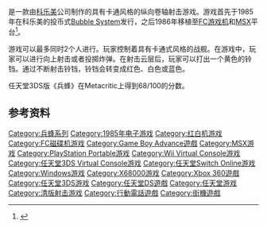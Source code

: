 {{For|游戏所屬系列的介绍|兵蜂系列}}
{{NoteTA
| G1=Games
}}
{{Infobox VG
| title=兵蜂
| japanese = ツインビー
| english =TwinBee
| image=
| caption=
| developer=科乐美開發1課
| publisher= {{vgr|日欧|[[科乐美|科乐美]]<small>（原版）</small>|JP|[[夏普|夏普]]<small>（X68000）</small>|WW|[[任天堂|任天堂]]<small>（3DS）</small>}}
| director    = 
| producer    = 廣下宏治
| designer    = 青山和浩
| writer      = 
| programmer  = 青山和浩
| composer    = 福武茂、佐々木嘉則
| artist      = 
| series      = [[兵蜂系列|兵蜂系列]]
| released={{Infobox VG/C|1985年3月5日|
'''街机'''{{vgr|JP|1985年3月5日}}
'''紅白機'''{{vgr|JP|January 7, 1986}}
'''MSX'''{{vgr|JP|May 25, 1986|EU|1986}}
'''X68000'''{{vgr|JP|February 1988}}
'''FC磁碟机'''{{vgr|JP|March 11, 1988}}
'''移动电话'''<br> i-mode{{vgr|JP|2003}}Vodafone{{vgr|JP|2003 (TwinBee Deluxe Edition)}}
'''Game Boy Advance'''{{vgr|JP|May 21, 2004}}
'''Virtual Console'''<br> Family Computer{{vgr|JP|August 5, 2008 (Wii)|JP|September 4, 2013 (Wii U)}}MSX{{vgr|JP|March 18, 2015 (Wii U)}}
'''任天堂3DS'''<br><u>3D Classics</u>{{vgr|JP|August 10, 2011|[[North_America|NA]]/[[PAL制式|PAL]]|September 22, 2011}}
'''Microsoft Windows'''<br><u>Game Room</u><br>2010年11月5日<br><u>EGG Project</u>{{vgr|JP|August 19, 2014}}
<u>'''Nintendo Switch Online'''</u>{{vgr|WW|November 14, 2018}}
  }}
| genre=[[清版射击|清版射击]]
| modes=1人至2人
| platforms= {{spml| [[街机|街机]] | [[紅白機|紅白機]] | [[FC磁碟机|FC磁碟机]] | [[MSX|MSX]] | [[Wii_Virtual_Console|Wii Virtual Console]] | [[Xbox_360|Xbox 360]] | [[X68000|X68000]] | [[Game_Boy_Advance|Game Boy Advance]] | [[PlayStation_Portable|PlayStation Portable]] | [[任天堂DS|任天堂DS]] | [[移动电话|移动电话]] | [[任天堂3DS|任天堂3DS]] | Microsoft Windows}}
| cabinet = 直立
| cpu = [[MC68000|MC68000]]、[[Z80|Z80]]
| arcade system= [[Bubble_System|Bubble System]]、[[Konami_GX400|Konami GX400]]
| sound = AY-3-8910A×2、K005289、VLM5030
| display=[[位图|位图]]，224 x 256点阵(垂直)
}}
{{vgname|兵蜂|ja=ツインビー，TwinBee}}是一款由[[科乐美|科乐美]]公司制作的具有卡通风格的纵向卷轴射击游戏。游戏首先于1985年在科乐美的投币式[[Bubble_System|Bubble System]]发行，之后1986年移植至[[FC游戏机|FC游戏机]]和[[MSX|MSX]]平台<ref name="twinbeebrochure">{{cite web|url=http://flyers.arcade-museum.com/?page=thumbs&db=videodb&id=5172|author=The Archive Flyers Archive staff|title=Japanese promotional brochure for TwinBee|accessdate=2015-06-20|archive-date=2019-03-25|archive-url=https://web.archive.org/web/20190325032255/https://flyers.arcade-museum.com/?page=thumbs&db=videodb&id=5172|dead-url=no}}</ref>。

游戏可以最多同时2个人进行。玩家控制着具有卡通式风格的战舰。在游戏中，玩家可以进行向上射击或者投掷炸弹。在射击云层后，玩家可以打出一个黄色的铃铛。通过不断射击铃铛，铃铛会转变成红色、白色或蓝色。

任天堂3DS版《兵蜂》在Metacritic上得到68/100的分数。

== 参考资料 ==
{{reflist|30em}}

{{兵蜂}}

{{DEFAULTSORT:TwinBee}}
[[Category:兵蜂系列|Category:兵蜂系列]]
[[Category:1985年电子游戏|Category:1985年电子游戏]]
[[Category:红白机游戏|Category:红白机游戏]]
[[Category:FC磁碟机游戏|Category:FC磁碟机游戏]]
[[Category:Game_Boy_Advance遊戲|Category:Game Boy Advance遊戲]]
[[Category:MSX游戏|Category:MSX游戏]]
[[Category:PlayStation_Portable游戏|Category:PlayStation Portable游戏]]
[[Category:Wii_Virtual_Console游戏|Category:Wii Virtual Console游戏]]
[[Category:任天堂3DS_Virtual_Console游戏|Category:任天堂3DS Virtual Console游戏]]
[[Category:任天堂Switch_Online游戏|Category:任天堂Switch Online游戏]]
[[Category:Windows游戏|Category:Windows游戏]]
[[Category:X68000游戏|Category:X68000游戏]]
[[Category:Xbox_360遊戲|Category:Xbox 360遊戲]]
[[Category:任天堂3DS游戏|Category:任天堂3DS游戏]]
[[Category:任天堂DS遊戲|Category:任天堂DS遊戲]]
[[Category:任天堂游戏|Category:任天堂游戏]]
[[Category:清版射击游戏|Category:清版射击游戏]]
[[Category:行動電話遊戲|Category:行動電話遊戲]]
[[Category:街機遊戲|Category:街機遊戲]]